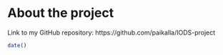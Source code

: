 
# About the project

Link to my GitHub repository: https://github.com/paikalla/IODS-project

```r
date()
```

